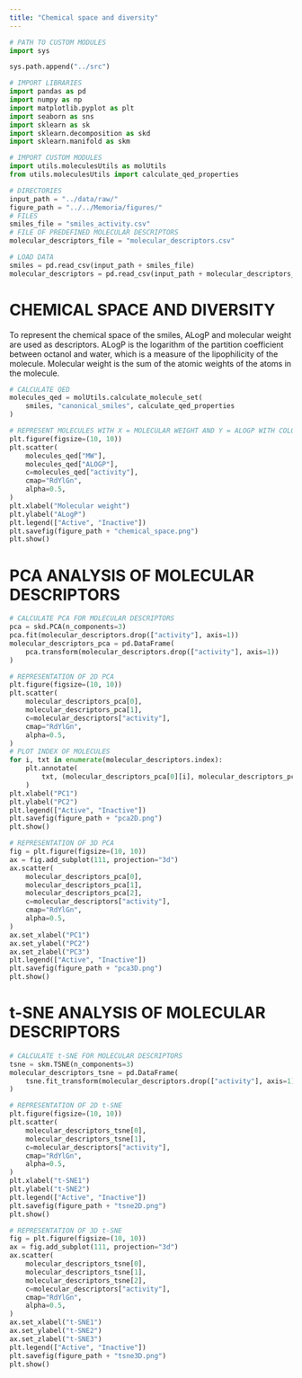 ```yaml
---
title: "Chemical space and diversity"
---
```


```python
# PATH TO CUSTOM MODULES
import sys

sys.path.append("../src")

# IMPORT LIBRARIES
import pandas as pd
import numpy as np
import matplotlib.pyplot as plt
import seaborn as sns
import sklearn as sk
import sklearn.decomposition as skd
import sklearn.manifold as skm

# IMPORT CUSTOM MODULES
import utils.moleculesUtils as molUtils
from utils.moleculesUtils import calculate_qed_properties

```

```python
# DIRECTORIES
input_path = "../data/raw/"
figure_path = "../../Memoria/figures/"
# FILES
smiles_file = "smiles_activity.csv"
# FILE OF PREDEFINED MOLECULAR DESCRIPTORS
molecular_descriptors_file = "molecular_descriptors.csv"
```

```python
# LOAD DATA
smiles = pd.read_csv(input_path + smiles_file)
molecular_descriptors = pd.read_csv(input_path + molecular_descriptors_file)
```

# CHEMICAL SPACE AND DIVERSITY

To represent the chemical space of the smiles, ALogP and molecular weight are used as descriptors. ALogP is the logarithm of the partition coefficient between octanol and water, which is a measure of the lipophilicity of the molecule. Molecular weight is the sum of the atomic weights of the atoms in the molecule.

```python
# CALCULATE QED
molecules_qed = molUtils.calculate_molecule_set(
    smiles, "canonical_smiles", calculate_qed_properties
)
```


```python
# REPRESENT MOLECULES WITH X = MOLECULAR WEIGHT AND Y = ALOGP WITH COLOR DEPENDING ON ACTIVITY GREEN FOR ACTIVE AND RED FOR INACTIVE AND LEGEND FOR EACH COLOR
plt.figure(figsize=(10, 10))
plt.scatter(
    molecules_qed["MW"],
    molecules_qed["ALOGP"],
    c=molecules_qed["activity"],
    cmap="RdYlGn",
    alpha=0.5,
)
plt.xlabel("Molecular weight")
plt.ylabel("ALogP")
plt.legend(["Active", "Inactive"])
plt.savefig(figure_path + "chemical_space.png")
plt.show()
```

# PCA ANALYSIS OF MOLECULAR DESCRIPTORS

```python
# CALCULATE PCA FOR MOLECULAR DESCRIPTORS
pca = skd.PCA(n_components=3)
pca.fit(molecular_descriptors.drop(["activity"], axis=1))
molecular_descriptors_pca = pd.DataFrame(
    pca.transform(molecular_descriptors.drop(["activity"], axis=1))
)
```

```python
# REPRESENTATION OF 2D PCA
plt.figure(figsize=(10, 10))
plt.scatter(
    molecular_descriptors_pca[0],
    molecular_descriptors_pca[1],
    c=molecular_descriptors["activity"],
    cmap="RdYlGn",
    alpha=0.5,
)
# PLOT INDEX OF MOLECULES
for i, txt in enumerate(molecular_descriptors.index):
    plt.annotate(
        txt, (molecular_descriptors_pca[0][i], molecular_descriptors_pca[1][i])
    )
plt.xlabel("PC1")
plt.ylabel("PC2")
plt.legend(["Active", "Inactive"])
plt.savefig(figure_path + "pca2D.png")
plt.show()
```

```python
# REPRESENTATION OF 3D PCA
fig = plt.figure(figsize=(10, 10))
ax = fig.add_subplot(111, projection="3d")
ax.scatter(
    molecular_descriptors_pca[0],
    molecular_descriptors_pca[1],
    molecular_descriptors_pca[2],
    c=molecular_descriptors["activity"],
    cmap="RdYlGn",
    alpha=0.5,
)
ax.set_xlabel("PC1")
ax.set_ylabel("PC2")
ax.set_zlabel("PC3")
plt.legend(["Active", "Inactive"])
plt.savefig(figure_path + "pca3D.png")
plt.show()
```

# t-SNE ANALYSIS OF MOLECULAR DESCRIPTORS

```python
# CALCULATE t-SNE FOR MOLECULAR DESCRIPTORS
tsne = skm.TSNE(n_components=3)
molecular_descriptors_tsne = pd.DataFrame(
    tsne.fit_transform(molecular_descriptors.drop(["activity"], axis=1))
)
```

```python
# REPRESENTATION OF 2D t-SNE
plt.figure(figsize=(10, 10))
plt.scatter(
    molecular_descriptors_tsne[0],
    molecular_descriptors_tsne[1],
    c=molecular_descriptors["activity"],
    cmap="RdYlGn",
    alpha=0.5,
)
plt.xlabel("t-SNE1")
plt.ylabel("t-SNE2")
plt.legend(["Active", "Inactive"])
plt.savefig(figure_path + "tsne2D.png")
plt.show()
```

```python
# REPRESENTATION OF 3D t-SNE
fig = plt.figure(figsize=(10, 10))
ax = fig.add_subplot(111, projection="3d")
ax.scatter(
    molecular_descriptors_tsne[0],
    molecular_descriptors_tsne[1],
    molecular_descriptors_tsne[2],
    c=molecular_descriptors["activity"],
    cmap="RdYlGn",
    alpha=0.5,
)
ax.set_xlabel("t-SNE1")
ax.set_ylabel("t-SNE2")
ax.set_zlabel("t-SNE3")
plt.legend(["Active", "Inactive"])
plt.savefig(figure_path + "tsne3D.png")
plt.show()
```